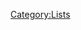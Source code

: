 {{CustomTabs
|tab1 = Overview
|tab2 = List
|tab3 = Gallery
}}
{{Quests by Category List|Hangout Event Quests|no_h=1}}

[[Category:Lists]]